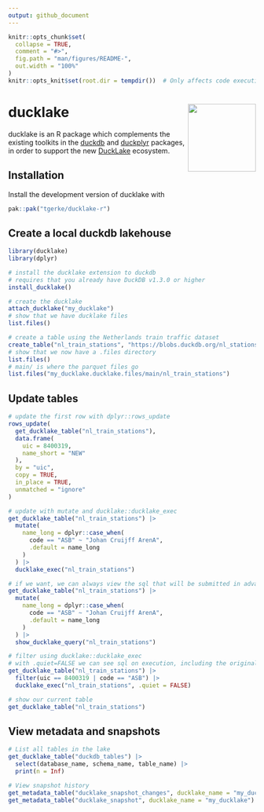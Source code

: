 ```yaml
---
output: github_document
---
```


<!-- README.md is generated from README.Rmd. Please edit that file -->

```r
knitr::opts_chunk$set(
  collapse = TRUE,
  comment = "#>",
  fig.path = "man/figures/README-",
  out.width = "100%"
)
knitr::opts_knit$set(root.dir = tempdir())  # Only affects code execution, not output
```

# ducklake <a href="https://github.com/tgerke/ducklake-r"><img src="man/figures/ducklake-hex.jpg" align="right" height="138" /></a>

ducklake is an R package which complements the existing toolkits in the [duckdb](https://r.duckdb.org/index.html) and [duckplyr](https://duckplyr.tidyverse.org/index.html) packages, in order to support the new [DuckLake](https://ducklake.select/docs/stable/duckdb/introduction.html) ecosystem.

## Installation

Install the development version of ducklake with

``` r
pak::pak("tgerke/ducklake-r")
```

## Create a local duckdb lakehouse

```r
library(ducklake)
library(dplyr)

# install the ducklake extension to duckdb 
# requires that you already have DuckDB v1.3.0 or higher
install_ducklake()

# create the ducklake
attach_ducklake("my_ducklake")
# show that we have ducklake files
list.files()

# create a table using the Netherlands train traffic dataset 
create_table("nl_train_stations", "https://blobs.duckdb.org/nl_stations.csv")
# show that we now have a .files directory
list.files()
# main/ is where the parquet files go
list.files("my_ducklake.ducklake.files/main/nl_train_stations")
```

## Update tables

```r
# update the first row with dplyr::rows_update
rows_update(
  get_ducklake_table("nl_train_stations"),
  data.frame(
    uic = 8400319,
    name_short = "NEW"
  ),
  by = "uic",
  copy = TRUE,
  in_place = TRUE,
  unmatched = "ignore"
)

# update with mutate and ducklake::ducklake_exec
get_ducklake_table("nl_train_stations") |>
  mutate(
    name_long = dplyr::case_when(
      code == "ASB" ~ "Johan Cruijff ArenA",
      .default = name_long
    )
  ) |>
  ducklake_exec("nl_train_stations")

# if we want, we can always view the sql that will be submitted in advance
get_ducklake_table("nl_train_stations") |>
  mutate(
    name_long = dplyr::case_when(
      code == "ASB" ~ "Johan Cruijff ArenA",
      .default = name_long
    )
  ) |>
  show_ducklake_query("nl_train_stations")

# filter using ducklake::ducklake_exec
# with .quiet=FALSE we can see sql on execution, including the original dplyr
get_ducklake_table("nl_train_stations") |>
  filter(uic == 8400319 | code == "ASB") |>
  ducklake_exec("nl_train_stations", .quiet = FALSE)

# show our current table
get_ducklake_table("nl_train_stations")
```

## View metadata and snapshots

```r
# List all tables in the lake
get_ducklake_table("duckdb_tables") |> 
  select(database_name, schema_name, table_name) |> 
  print(n = Inf)

# View snapshot history
get_metadata_table("ducklake_snapshot_changes", ducklake_name = "my_ducklake")
get_metadata_table("ducklake_snapshot", ducklake_name = "my_ducklake")
```
